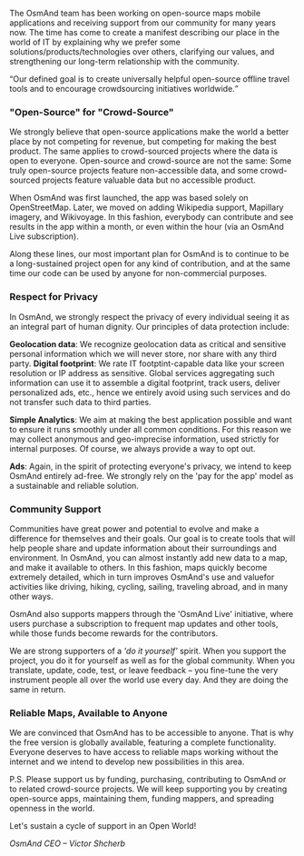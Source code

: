 


The OsmAnd team has been working on open-source maps mobile applications and receiving support from our community for many years now.
The time has come to create a manifest describing our place in the world of IT by explaining why we prefer some solutions/products/technologies over others,
clarifying our values, and strengthening our long-term relationship with the community.

<q>Our defined goal is to create universally helpful open-source offline travel tools and to encourage crowdsourcing initiatives worldwide.</q>


### "Open-Source" for "Crowd-Source"
We strongly believe that open-source applications make the world a better place by not competing for revenue, but competing for
making the best product. The same applies to crowd-sourced projects where the data is open to everyone. Open-source
and crowd-source are not the same: Some truly open-source projects feature non-accessible
data, and some crowd-sourced projects feature valuable data but no accessible product.

When OsmAnd was first launched, the app was based solely on OpenStreetMap. Later, we moved on adding Wikipedia support, Mapillary
imagery, and Wikivoyage. In this fashion, everybody can contribute and see results in the app within a month, or even within the hour (via
an OsmAnd Live subscription).

Along these lines, our most important plan for OsmAnd is to continue to be a long-sustained project
open for any kind of contribution, and at the same time our code can be used by anyone for non-commercial purposes.

### Respect for Privacy
In OsmAnd, we strongly respect the privacy of every individual seeing it as an integral part of human dignity. Our principles
of data protection include:


**Geolocation data**: We recognize geolocation data as critical and sensitive personal information which we will never store, nor share with any third party.
**Digital footprint**: We rate IT footptint-capable data like your screen resolution or IP address as sensitive.
Global services aggregating such information can use it to assemble a digital footprint, track users,
deliver personalized ads, etc., hence we entirely avoid using such services and do not transfer such data to third parties.

**Simple Analytics**: We aim at making the best application possible and want to ensure it runs smoothly under all common conditions. For this reason we may collect anonymous and geo-imprecise information, used strictly for internal purposes. Of course, we
always provide a way to opt out.

**Ads**: Again, in the spirit of protecting everyone's privacy, we intend to keep OsmAnd entirely ad-free. We strongly rely on the 'pay for the app' model as a sustainable and reliable solution.

### Community Support
Communities have great power and potential to evolve and make a difference for themselves and their goals. Our goal is to create tools that will help people share and update information about their surroundings and environment. In OsmAnd, you can almost instantly add new data to a map, and make it available to others. In this fashion, maps quickly become extremely detailed, which in turn improves OsmAnd's use and valuefor activities like driving, hiking, cycling, sailing, traveling abroad, and in many other ways.

OsmAnd also supports mappers through the 'OsmAnd Live' initiative, where users purchase a subscription to frequent
map updates and other tools, while those funds become rewards for the contributors.

We are strong supporters of a *'do it yourself'* spirit. When you support the project, you do it for yourself as well as for
the global community. When you translate, update, code, test, or leave feedback – you fine-tune the very instrument
people all over the world use every day. And they are doing the same in return.

### Reliable Maps, Available to Anyone
We are convinced that OsmAnd has to be accessible to anyone. That is why the free version is globally available, featuring a complete functionality. Everyone deserves to have access to reliable maps working without the internet and we intend to develop new possibilities in this area.

P.S. Please support us by funding, purchasing, contributing to OsmAnd or to related crowd-source projects. We will keep
supporting you by creating open-source apps, maintaining them, funding mappers, and spreading openness in the world.

Let's sustain a cycle of support in an Open World!

*OsmAnd CEO – Victor Shcherb*
